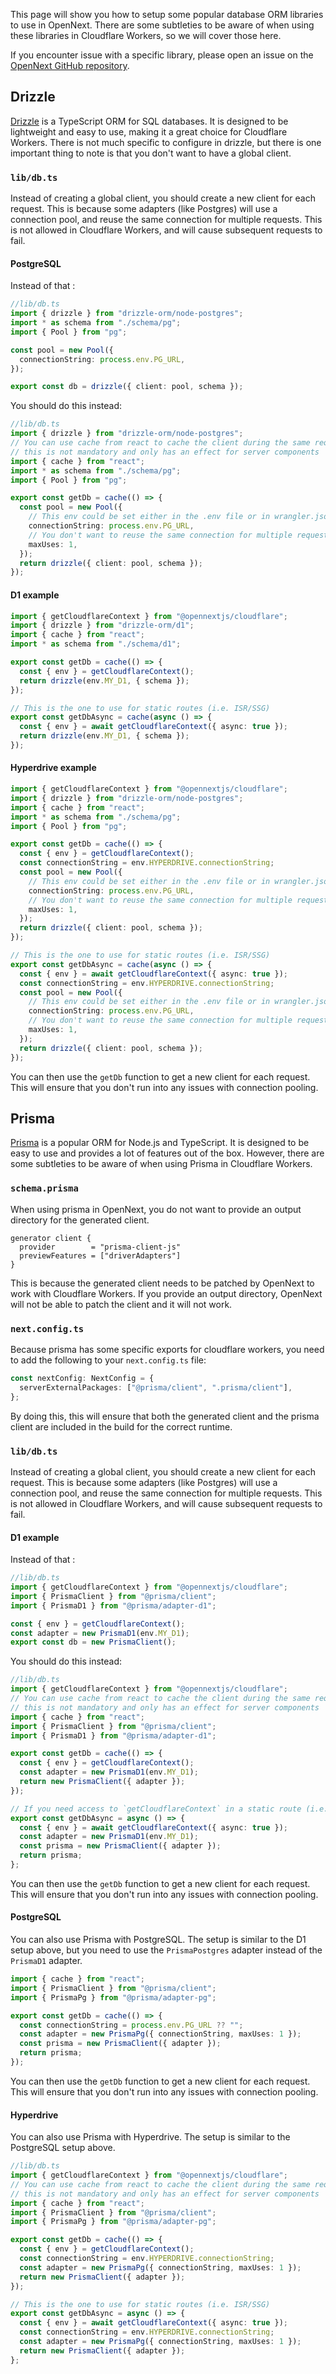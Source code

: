 This page will show you how to setup some popular database ORM libraries to use in OpenNext. There are some subtleties to be aware of when using these libraries in Cloudflare Workers, so we will cover those here.

If you encounter issue with a specific library, please open an issue on the [OpenNext GitHub repository](https://github.com/opennextjs/opennextjs-cloudflare/issues).

## Drizzle

[Drizzle](https://developers.cloudflare.com/d1/reference/community-projects/#drizzle-orm) is a TypeScript ORM for SQL databases. It is designed to be lightweight and easy to use, making it a great choice for Cloudflare Workers.
There is not much specific to configure in drizzle, but there is one important thing to note is that you don't want to have a global client.

### `lib/db.ts`

Instead of creating a global client, you should create a new client for each request. This is because some adapters (like Postgres) will use a connection pool, and reuse the same connection for multiple requests. This is not allowed in Cloudflare Workers, and will cause subsequent requests to fail.

#### PostgreSQL

Instead of that :

```ts
//lib/db.ts
import { drizzle } from "drizzle-orm/node-postgres";
import * as schema from "./schema/pg";
import { Pool } from "pg";

const pool = new Pool({
  connectionString: process.env.PG_URL,
});

export const db = drizzle({ client: pool, schema });
```

You should do this instead:

```ts
//lib/db.ts
import { drizzle } from "drizzle-orm/node-postgres";
// You can use cache from react to cache the client during the same request
// this is not mandatory and only has an effect for server components
import { cache } from "react";
import * as schema from "./schema/pg";
import { Pool } from "pg";

export const getDb = cache(() => {
  const pool = new Pool({
    // This env could be set either in the .env file or in wrangler.jsonc
    connectionString: process.env.PG_URL,
    // You don't want to reuse the same connection for multiple requests
    maxUses: 1,
  });
  return drizzle({ client: pool, schema });
});
```

#### D1 example

```ts
import { getCloudflareContext } from "@opennextjs/cloudflare";
import { drizzle } from "drizzle-orm/d1";
import { cache } from "react";
import * as schema from "./schema/d1";

export const getDb = cache(() => {
  const { env } = getCloudflareContext();
  return drizzle(env.MY_D1, { schema });
});

// This is the one to use for static routes (i.e. ISR/SSG)
export const getDbAsync = cache(async () => {
  const { env } = await getCloudflareContext({ async: true });
  return drizzle(env.MY_D1, { schema });
});
```

#### Hyperdrive example

```ts
import { getCloudflareContext } from "@opennextjs/cloudflare";
import { drizzle } from "drizzle-orm/node-postgres";
import { cache } from "react";
import * as schema from "./schema/pg";
import { Pool } from "pg";

export const getDb = cache(() => {
  const { env } = getCloudflareContext();
  const connectionString = env.HYPERDRIVE.connectionString;
  const pool = new Pool({
    // This env could be set either in the .env file or in wrangler.jsonc
    connectionString: process.env.PG_URL,
    // You don't want to reuse the same connection for multiple requests
    maxUses: 1,
  });
  return drizzle({ client: pool, schema });
});

// This is the one to use for static routes (i.e. ISR/SSG)
export const getDbAsync = cache(async () => {
  const { env } = await getCloudflareContext({ async: true });
  const connectionString = env.HYPERDRIVE.connectionString;
  const pool = new Pool({
    // This env could be set either in the .env file or in wrangler.jsonc
    connectionString: process.env.PG_URL,
    // You don't want to reuse the same connection for multiple requests
    maxUses: 1,
  });
  return drizzle({ client: pool, schema });
});
```

You can then use the `getDb` function to get a new client for each request. This will ensure that you don't run into any issues with connection pooling.

## Prisma

[Prisma](https://developers.cloudflare.com/d1/reference/community-projects/#prisma-orm) is a popular ORM for Node.js and TypeScript. It is designed to be easy to use and provides a lot of features out of the box. However, there are some subtleties to be aware of when using Prisma in Cloudflare Workers.

### `schema.prisma`

When using prisma in OpenNext, you do not want to provide an output directory for the generated client.

```prisma
generator client {
  provider        = "prisma-client-js"
  previewFeatures = ["driverAdapters"]
}
```

This is because the generated client needs to be patched by OpenNext to work with Cloudflare Workers. If you provide an output directory, OpenNext will not be able to patch the client and it will not work.

### `next.config.ts`

Because prisma has some specific exports for cloudflare workers, you need to add the following to your `next.config.ts` file:

```ts
const nextConfig: NextConfig = {
  serverExternalPackages: ["@prisma/client", ".prisma/client"],
};
```

By doing this, this will ensure that both the generated client and the prisma client are included in the build for the correct runtime.

### `lib/db.ts`

Instead of creating a global client, you should create a new client for each request. This is because some adapters (like Postgres) will use a connection pool, and reuse the same connection for multiple requests. This is not allowed in Cloudflare Workers, and will cause subsequent requests to fail.

#### D1 example

Instead of that :

```ts
//lib/db.ts
import { getCloudflareContext } from "@opennextjs/cloudflare";
import { PrismaClient } from "@prisma/client";
import { PrismaD1 } from "@prisma/adapter-d1";

const { env } = getCloudflareContext();
const adapter = new PrismaD1(env.MY_D1);
export const db = new PrismaClient();
```

You should do this instead:

```ts
//lib/db.ts
import { getCloudflareContext } from "@opennextjs/cloudflare";
// You can use cache from react to cache the client during the same request
// this is not mandatory and only has an effect for server components
import { cache } from "react";
import { PrismaClient } from "@prisma/client";
import { PrismaD1 } from "@prisma/adapter-d1";

export const getDb = cache(() => {
  const { env } = getCloudflareContext();
  const adapter = new PrismaD1(env.MY_D1);
  return new PrismaClient({ adapter });
});

// If you need access to `getCloudflareContext` in a static route (i.e. ISR/SSG), you should use the async version of `getCloudflareContext` to get the context.
export const getDbAsync = async () => {
  const { env } = await getCloudflareContext({ async: true });
  const adapter = new PrismaD1(env.MY_D1);
  const prisma = new PrismaClient({ adapter });
  return prisma;
};
```

You can then use the `getDb` function to get a new client for each request. This will ensure that you don't run into any issues with connection pooling.

#### PostgreSQL

You can also use Prisma with PostgreSQL. The setup is similar to the D1 setup above, but you need to use the `PrismaPostgres` adapter instead of the `PrismaD1` adapter.

```ts
import { cache } from "react";
import { PrismaClient } from "@prisma/client";
import { PrismaPg } from "@prisma/adapter-pg";

export const getDb = cache(() => {
  const connectionString = process.env.PG_URL ?? "";
  const adapter = new PrismaPg({ connectionString, maxUses: 1 });
  const prisma = new PrismaClient({ adapter });
  return prisma;
});
```

You can then use the `getDb` function to get a new client for each request. This will ensure that you don't run into any issues with connection pooling.

#### Hyperdrive

You can also use Prisma with Hyperdrive. The setup is similar to the PostgreSQL setup above.

```ts
//lib/db.ts
import { getCloudflareContext } from "@opennextjs/cloudflare";
// You can use cache from react to cache the client during the same request
// this is not mandatory and only has an effect for server components
import { cache } from "react";
import { PrismaClient } from "@prisma/client";
import { PrismaPg } from "@prisma/adapter-pg";

export const getDb = cache(() => {
  const { env } = getCloudflareContext();
  const connectionString = env.HYPERDRIVE.connectionString;
  const adapter = new PrismaPg({ connectionString, maxUses: 1 });
  return new PrismaClient({ adapter });
});

// This is the one to use for static routes (i.e. ISR/SSG)
export const getDbAsync = async () => {
  const { env } = await getCloudflareContext({ async: true });
  const connectionString = env.HYPERDRIVE.connectionString;
  const adapter = new PrismaPg({ connectionString, maxUses: 1 });
  return new PrismaClient({ adapter });
};
```
